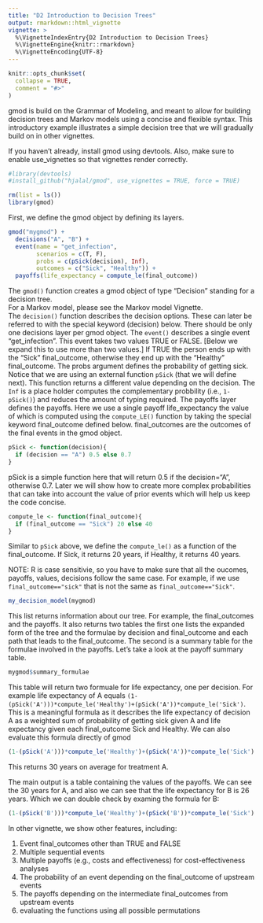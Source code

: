 ```yaml
---
title: "D2 Introduction to Decision Trees"
output: rmarkdown::html_vignette
vignette: >
  %\VignetteIndexEntry{D2 Introduction to Decision Trees}
  %\VignetteEngine{knitr::rmarkdown}
  %\VignetteEncoding{UTF-8}
---
```


```r
knitr::opts_chunk$set(
  collapse = TRUE,
  comment = "#>"
)
```

gmod is build on the Grammar of Modeling, and meant to allow for building decision trees and Markov models using a concise and flexible syntax.  This introductory example illustrates a simple decision tree that we will gradually build on in other vignettes.

If you haven't already, install gmod using devtools.  Also, make sure to enable use_vignettes so that vignettes render correctly.
```r
#library(devtools)
#install_github("hjalal/gmod", use_vignettes = TRUE, force = TRUE)
```

```r
rm(list = ls())
library(gmod)
```

First, we define the gmod object by defining its layers.  
```r
gmod("mygmod") + 
  decisions("A", "B") + 
  event(name = "get_infection",  
        scenarios = c(T, F), 
        probs = c(pSick(decision), Inf), 
        outcomes = c("Sick", "Healthy")) + 
  payoffs(life_expectancy = compute_le(final_outcome))

```
The `gmod()` function creates a gmod object of type "Decision" standing for a decision tree.  
For a Markov model, please see the Markov model Vignette.  
The `decision()` function describes the decision options.  These can later be referred to with 
the special keyword (decision) below.  There should be only one decisions layer per gmod object.
The `event()` describes a single event "get_infection". This event takes two values TRUE or FALSE. [Below we expand this to use more than two values.]  If TRUE the person ends up with the "Sick" final_outcome, otherwise they end up with the "Healthy" final_outcome. The probs argument defines the probability of getting sick.  Notice that we are using an external function `pSick` (that we will define next). This function returns a different value depending on the decision. The `Inf` is a place holder computes the complementary probbility (i.e., `1-pSick()`) and reduces the amount of typing required. 
The payoffs layer defines the payoffs.  Here we use a single payoff life_expectancy the value of which is computed using the `compute_LE()` function by taking the special keyword final_outcome defined below. final_outcomes are the outcomes of the final events in the gmod object.  

```r
pSick <- function(decision){
  if (decision == "A") 0.5 else 0.7
}
```
pSick is a simple function here that will return 0.5 if the decision="A", otherwise 0.7.  Later we will show how to create more complex probabilities that can take into account the value of prior events which will help us keep the code concise.

```r
compute_le <- function(final_outcome){
  if (final_outcome == "Sick") 20 else 40
}
```
Similar to `pSick` above, we define the `compute_le()` as a function of the final_outcome.  If Sick, it returns 20 years, if Healthy, it returns 40 years. 

NOTE: R is case sensitivie, so you have to make sure that all the oucomes, payoffs, values, decisions follow the same case.  For example, if we use `final_outcome=="sick"` that is not the same as `final_outcome=="Sick"`. 



```r
my_decision_model(mygmod)
```


This list returns information about our tree.  For example, the final_outcomes and the payoffs. It also returns two tables the first one lists the expanded form of the tree and the formulae by decision and final_outcome and each path that leads to the final_outcome.  The second is a summary table for the formulae involved in the payoffs.  Let's take a look at the payoff summary table.
```r
mygmod$summary_formulae
```
This table will return two formuale for life expectancy, one per decision. For example life expectancy of A equals `(1-(pSick('A')))*compute_le('Healthy')+(pSick('A'))*compute_le('Sick')`.  This is a meaningful formula as it describes the life expectancy of decision A as a weighted sum of probability of getting sick given A and life expectancy given each final_outcome Sick and Healthy.  We can also evaluate this formula directly of gmod

```r
(1-(pSick('A')))*compute_le('Healthy')+(pSick('A'))*compute_le('Sick')
```
This returns 30 years on average for treatment A.


The main output is a table containing the values of the payoffs.  We can see the 30 years for A, and also we can see that the life expectancy for B is 26 years.  Which we can double check by examing the formula for B:
```r
(1-(pSick('B')))*compute_le('Healthy')+(pSick('B'))*compute_le('Sick')
```

In other vignette, we show other features, including:

1. Event final_outcomes other than TRUE and FALSE
2. Multiple sequential events
3. Multiple payoffs (e.g., costs and effectiveness) for cost-effectiveness analyses
4. The probability of an event depending on the final_outcome of upstream events
5. The payoffs depending on the intermediate final_outcomes from upstream events
6. evaluating the functions using all possible permutations